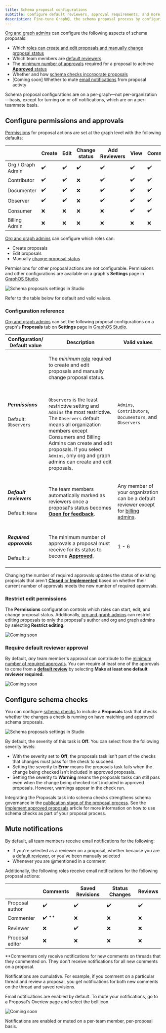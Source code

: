 ```yaml
---
title: Schema proposal configurations
subtitle: Configure default reviewers, approval requirements, and more
description: Fine-tune GraphQL the schema proposal process by configuring permissions, default reviewers, approval requirements, and schema checks with GraphOS.
---
```


<GraphOSEnterpriseRequired />

[Org and graph admins](../org/members/#organization-wide-member-roles) can configure the following aspects of schema proposals:

- Which [roles can create and edit proposals and manually change proposal status](#configure-permissions-and-approvals)
- Which team members are [default reviewers](#default-reviewers)
- The [minimum number of approvals](#required-approvals) required for a proposal to achieve [**Approved** status](./schema-proposals#proposal-statuses)
- Whether and how [schema checks incorporate proposals](#configure-schema-checks)
- [Coming soon] Whether to mute [email notifications](#configure-notifications) from proposal activty

<Note>

Schema proposal configurations are on a per-graph&mdash;not per-organization&mdash;basis, except for turning on or off notifications, which are on a per-teammate basis.

</Note>

## Configure permissions and approvals

[Permissions](/graphos/org/members) for proposal actions are set at the graph level with the following defaults:

|                      | Create | Edit | Change status | Add Reviewers | View | Comment | Approve |
| ------------------   | ------ | ---- | ------------- | ---------------- | ---- | ------- | ------- |
| Org / Graph Admin    | ✔️      | ✔️    | ✔️             | ✔️                | ✔️    | ✔️       | ✔️       |
| Contributor          | ✔️      | ✔️    | ❌            | ✔️                | ✔️    | ✔️       | ✔️       |
| Documenter           | ✔️      | ✔️    | ❌            | ✔️                | ✔️    | ✔️       | ✔️       |
| Observer             | ✔️      | ✔️    | ❌            | ✔️                | ✔️    | ✔️       | ✔️       |
| Consumer             | ❌     | ❌   | ❌            | ❌               | ✔️    | ✔️       | ✔️       |
| Billing Admin        | ❌     | ❌   | ❌            | ❌               | ❌   | ❌      | ❌      |



[Org and graph admins](../org/members/#organization-wide-member-roles) can configure which roles can:
- Create proposals
- Edit proposals
- Manually [change proposal status](./propose-changes#change-proposal-status)

Permissions for other proposal actions are not configurable.
Permissions and other configurations are available on a graph's **Settings** page in [GraphOS Studio](https://studio.apollographql.com?referrer=docs-content).

<img
  src="../img/schema-proposals/schema-proposal-settings.jpg"
  className="screenshot"
  alt="Schema proposals settings in Studio"
/>

Refer to the table below for default and valid values.

### Configuration reference

[Org and graph admins](../org/members/#organization-wide-member-roles) can set the following proposal configurations on a graph's **Proposals** tab on **Settings** page in [GraphOS Studio](https://studio.apollographql.com?referrer=docs-content).


<table class="field-table">
  <thead>
    <tr>
      <th>Configuration/ <br/> Default value</th>
      <th>Description</th>
      <th>Valid values</th>
    </tr>
  </thead>

<tbody>

<tr>

<td>

##### Permissions

Default: `Observers`

</td>

<td>

The _minimum_ [role](../org/members/#organization-wide-member-roles) required to create and edit proposals and manually change proposal status.

<br/>

`Observers` is the least restrictive setting and `Admins` the most restrictive.
The `Observers` default means all organization members except Consumers and Billing Admins can create and edit proposals.
If you select `Admins`, only org and graph admins can create and edit proposals.

</td>

<td>

`Admins`, `Contributors`, `Documentors`, and `Observers`

</td>

</tr>
<tr>
<td>

##### Default reviewers

Default: `None`

</td>
<td>

The team members automatically marked as reviewers once a proposal's status becomes [**Open for feedback**](./schema-proposals#proposal-statuses).

</td>

<td>

Any member of your organization can be a default reviewer except for [billing admins](../org/members/#organization-wide-member-roles).

</td>

</tr>

<tr>
<td>

##### Required approvals

Default: `3`

</td>
<td>

The minimum number of approvals a proposal must receive for its status to become [**Approved**](./schema-proposals#proposal-statuses).

</td>

<td>

1 - 6

</td>

</tr>

</tbody>
</table>

<Note>

Changing the number of required approvals updates the status of existing proposals that aren't [**Closed** or **Implemented**](./propose-changes#change-proposal-status) based on whether their current number of approvals meets the new number of required approvals.

</Note>

### Restrict edit permissions

The **Permissions** configuration controls which roles can start, edit, and change proposal status.
Additionally, [org and graph admins](../org/members/#organization-wide-member-roles) can restrict editing proposals to only the proposal's author and org and graph admins by selecting **Restrict editing**.

<img
  src="../img/schema-proposals/restrict-edits.jpg"
  className="screenshot"
  alt="Coming soon"
/>

### Require default reviewer approval

By default, _any_ team member's approval can contribute to the [minimum number of required approvals](#required-approvals).
You can require at least one of the approvals to come from a [**default review**](#default-reviewers) by selecting **Make at least one default reviewer required**.

<img
  src="../img/schema-proposals/require-default-reviewer-approval.jpg"
  className="screenshot"
  alt="Coming soon"
/>

## Configure schema checks

You can configure [schema checks](./schema-checks) to include a **Proposals** task that checks whether the changes a check is running on have matching and approved schema proposals.

<img
  src="../img/schema-proposals/proposal-check-settings.jpg"
  className="screenshot"
  alt="Schema proposals settings in Studio"
/>

By default, the severity of this task is **Off**. You can select from the following severity levels:

- With the severity set to **Off**, the proposals task isn't part of the checks that changes must pass for the check to succeed.
- Setting the severity to **Error** means the proposals task fails when the change being checked isn't included in approved proposals.
- Setting the severity to **Warning** means the proposals tasks can still pass even when the change being checked isn't included in approved proposals. However, warnings appear in the check run.

Integrating the Proposals task into schema checks strengthens schema governance in the [publication stage of the proposal process](./schema-proposals#proposal-process).
See the [Implement approved proposals](./implement-proposals) article for more information on how to use schema checks as part of your proposal process.

## Mute notifications

By default, all team members receive email notifications for the following:

- If you're selected as a reviewer on a proposal, whether because you are a [default reviewer](#default-reviewers), or you've been manually selected
- Whenever you are @mentioned in a comment

Additionally, the following roles receive email notifications for the following proposal actions:

|                 | Comments | Saved Revisions | Status Changes | Reviews   |
|-----------------|----------|-----------------|----------------|-----------|
| Proposal author | ✔️        | ✔️               | ✔️              | ✔️         |
| Commenter       | ✔️ **     | ❌              | ❌             | ❌        |
| Reviewer        | ❌       | ✔️               | ❌             | ❌        |
| Proposal editor | ❌       | ❌              | ❌             | ❌        |

<Note>

\*\*Commenters only receive notifications for new comments on threads that they commented on. They don't receive notifications for all new comments on a proposal.

</Note>

Notifications are cumulative. For example, if you comment on a particular thread and review a proposal, you get notifications for both new comments on the thread and saved revisions.

Email notifications are enabled by default. To mute your notifications, go to a Proposal's Overiew page and select the bell icon.

<img
  src="../img/schema-proposals/mute-notifications.jpg"
  className="screenshot"
  alt="Coming soon"
/>

<Note>

Notifications are enabled or muted on a per-team member, per-proposal basis. 

</Note>
